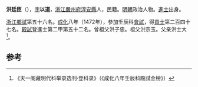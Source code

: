 '''洪廷臣'''（{{bd|1429年||？}}），[[表字|字]]'''以道'''，[[浙江|浙江]][[嚴州府|嚴州府]][[淳安縣|淳安縣]]人，民籍。[[明朝|明朝]]政治人物。[[進士|進士]]出身。

[[浙江|浙江]][[鄉試|鄉試]]第五十六名。[[成化|成化]]八年（1472年），參加壬辰科[[會試|會試]]，得[[貢士|貢士]]第二百四十七名。[[殿試|殿試]]登進士第二甲第五十二名。曾祖父洪子忠。祖父洪宗玉。父亲洪士大<ref>《天一阁藏明代科举录选刊·登科录》（《成化八年壬辰科殿試金榜》）</ref>。

==参考==
{{reflist}}
{{明朝人物小作品}}
{{成化八年壬辰科殿試金榜}}